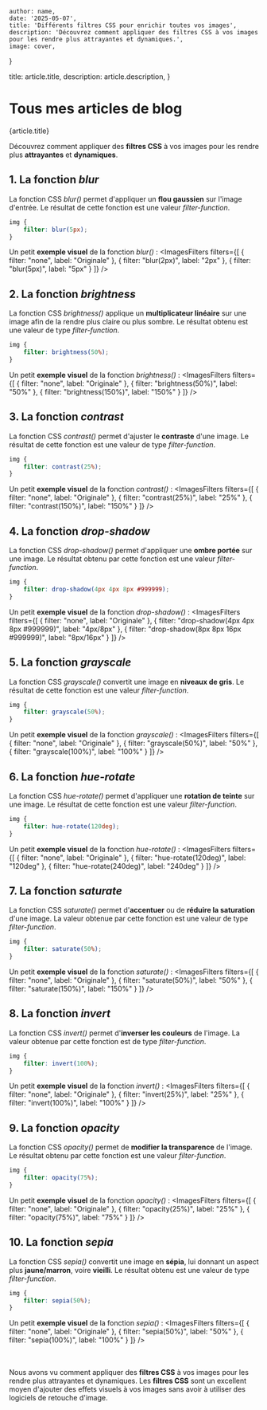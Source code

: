 
    author: name,
    date: '2025-05-07',
    title: 'Différents filtres CSS pour enrichir toutes vos images',
    description: 'Découvrez comment appliquer des filtres CSS à vos images pour les rendre plus attrayantes et dynamiques.',
    image: cover,
}

  title: article.title,
  description: article.description,
}

# Tous mes articles de blog

<ArticleTitle>
    {article.title}
</ArticleTitle>

<div className="mb-10">
    <ViewsCounter article={article} slug={slugify(article.title)} />
</div>

Découvrez comment appliquer des **filtres CSS** à vos images
pour les rendre plus **attrayantes** et **dynamiques**.

## 1. La fonction *blur*

La fonction CSS *blur()* permet d'appliquer un **flou gaussien** sur l'image d'entrée.
Le résultat de cette fonction est une valeur *filter-function*.

```css
img {
    filter: blur(5px);
}
```

Un petit **exemple visuel** de la fonction *blur()* :
<ImagesFilters filters={[
    { filter: "none", label: "Originale" },
    { filter: "blur(2px)", label: "2px" },
    { filter: "blur(5px)", label: "5px" }
]} />

<Separator className="my-12" />

## 2. La fonction *brightness*

La fonction CSS *brightness()* applique un **multiplicateur linéaire** sur une image
afin de la rendre plus claire ou plus sombre.
Le résultat obtenu est une valeur de type *filter-function*.

```css
img {
    filter: brightness(50%);
}
```

Un petit **exemple visuel** de la fonction *brightness()* :
<ImagesFilters filters={[
    { filter: "none", label: "Originale" },
    { filter: "brightness(50%)", label: "50%" },
    { filter: "brightness(150%)", label: "150%" }
]} />

<Separator className="my-12" />

## 3. La fonction *contrast*

La fonction CSS *contrast()* permet d'ajuster le **contraste** d'une image.
Le résultat de cette fonction est une valeur de type *filter-function*.

```css
img {
    filter: contrast(25%);
}
```

Un petit **exemple visuel** de la fonction *contrast()* :
<ImagesFilters filters={[
    { filter: "none", label: "Originale" },
    { filter: "contrast(25%)", label: "25%" },
    { filter: "contrast(150%)", label: "150%" }
]} />

<Separator className="my-12" />

## 4. La fonction *drop-shadow*

La fonction CSS *drop-shadow()* permet d'appliquer une **ombre portée** sur une image.
Le résultat obtenu par cette fonction est une valeur *filter-function*.

```css
img {
    filter: drop-shadow(4px 4px 8px #999999);
}
```

Un petit **exemple visuel** de la fonction *drop-shadow()* :
<ImagesFilters filters={[
    { filter: "none", label: "Originale" },
    { filter: "drop-shadow(4px 4px 8px #999999)", label: "4px/8px" },
    { filter: "drop-shadow(8px 8px 16px #999999)", label: "8px/16px" }
]} />

<Separator className="my-12" />

## 5. La fonction *grayscale*

La fonction CSS *grayscale()* convertit une image en **niveaux de gris**.
Le résultat de cette fonction est une valeur *filter-function*.

```css
img {
    filter: grayscale(50%);
}
```

Un petit **exemple visuel** de la fonction *grayscale()* :
<ImagesFilters filters={[
    { filter: "none", label: "Originale" },
    { filter: "grayscale(50%)", label: "50%" },
    { filter: "grayscale(100%)", label: "100%" }
]} />

<Separator className="my-12" />

## 6. La fonction *hue-rotate*

La fonction CSS *hue-rotate()* permet d'appliquer une **rotation de teinte** sur une image.
Le résultat de cette fonction est une valeur *filter-function*.

```css
img {
    filter: hue-rotate(120deg);
}
```

Un petit **exemple visuel** de la fonction *hue-rotate()* :
<ImagesFilters filters={[
    { filter: "none", label: "Originale" },
    { filter: "hue-rotate(120deg)", label: "120deg" },
    { filter: "hue-rotate(240deg)", label: "240deg" }
]} />

<Separator className="my-12" />

## 7. La fonction *saturate*

La fonction CSS *saturate()* permet d'**accentuer** ou de **réduire la saturation** d'une image.
La valeur obtenue par cette fonction est une valeur de type *filter-function*.

```css
img {
    filter: saturate(50%);
}
```

Un petit **exemple visuel** de la fonction *saturate()* :
<ImagesFilters filters={[
    { filter: "none", label: "Originale" },
    { filter: "saturate(50%)", label: "50%" },
    { filter: "saturate(150%)", label: "150%" }
]} />

<Separator className="my-12" />

## 8. La fonction *invert*

La fonction CSS *invert()* permet d'**inverser les couleurs** de l'image.
La valeur obtenue par cette fonction est de type *filter-function*.

```css
img {
    filter: invert(100%);
}
```

Un petit **exemple visuel** de la fonction *invert()* :
<ImagesFilters filters={[
    { filter: "none", label: "Originale" },
    { filter: "invert(25%)", label: "25%" },
    { filter: "invert(100%)", label: "100%" }
]} />

<Separator className="my-12" />

## 9. La fonction *opacity*

La fonction CSS *opacity()* permet de **modifier la transparence** de l'image.
Le résultat obtenu par cette fonction est une valeur *filter-function*.

```css
img {
    filter: opacity(75%);
}
```

Un petit **exemple visuel** de la fonction *opacity()* :
<ImagesFilters filters={[
    { filter: "none", label: "Originale" },
    { filter: "opacity(25%)", label: "25%" },
    { filter: "opacity(75%)", label: "75%" }
]} />

<Separator className="my-12" />

## 10. La fonction *sepia*

La fonction CSS *sepia()* convertit une image en **sépia**,
lui donnant un aspect plus **jaune/marron**, voire **vieilli**.
Le résultat obtenu est une valeur de type *filter-function*.

```css
img {
    filter: sepia(50%);
}
```

Un petit **exemple visuel** de la fonction *sepia()* :
<ImagesFilters filters={[
    { filter: "none", label: "Originale" },
    { filter: "sepia(50%)", label: "50%" },
    { filter: "sepia(100%)", label: "100%" }
]} />

<br/><br/>Nous avons vu comment appliquer des **filtres CSS** à vos images pour
les rendre plus attrayantes et dynamiques.
Les **filtres CSS** sont un excellent moyen d'ajouter des effets visuels
à vos images sans avoir à utiliser des logiciels de retouche d'image.
